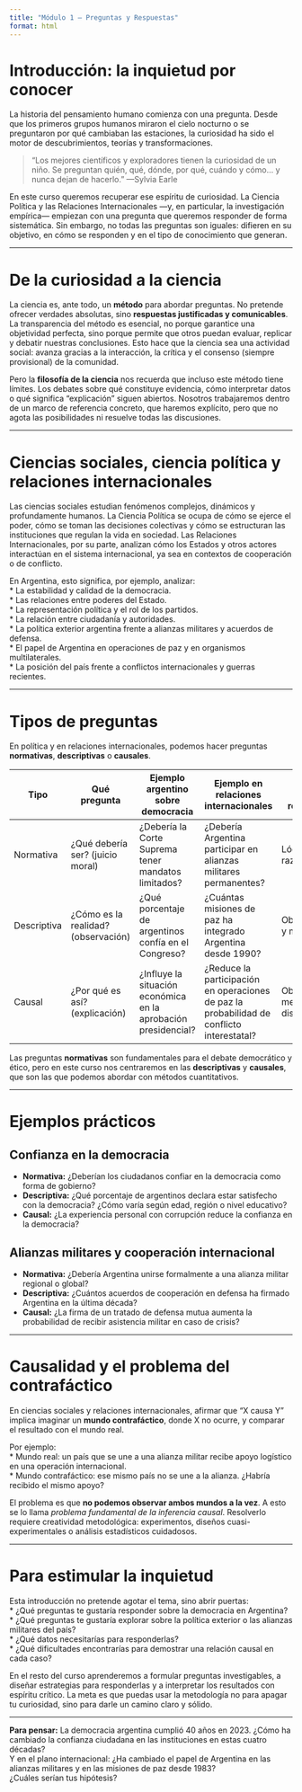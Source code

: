 ```yaml
---
title: "Módulo 1 — Preguntas y Respuestas"
format: html
---
```


# Introducción: la inquietud por conocer

La historia del pensamiento humano comienza con una pregunta. Desde que los primeros grupos humanos miraron el cielo nocturno o se preguntaron por qué cambiaban las estaciones, la curiosidad ha sido el motor de descubrimientos, teorías y transformaciones.  

> “Los mejores científicos y exploradores tienen la curiosidad de un niño. Se preguntan quién, qué, dónde, por qué, cuándo y cómo... y nunca dejan de hacerlo.” —Sylvia Earle

En este curso queremos recuperar ese espíritu de curiosidad. La Ciencia Política y las Relaciones Internacionales —y, en particular, la investigación empírica— empiezan con una pregunta que queremos responder de forma sistemática. Sin embargo, no todas las preguntas son iguales: difieren en su objetivo, en cómo se responden y en el tipo de conocimiento que generan.

---

# De la curiosidad a la ciencia

La ciencia es, ante todo, un **método** para abordar preguntas. No pretende ofrecer verdades absolutas, sino **respuestas justificadas y comunicables**. La transparencia del método es esencial, no porque garantice una objetividad perfecta, sino porque permite que otros puedan evaluar, replicar y debatir nuestras conclusiones. Esto hace que la ciencia sea una actividad social: avanza gracias a la interacción, la crítica y el consenso (siempre provisional) de la comunidad.

Pero la **filosofía de la ciencia** nos recuerda que incluso este método tiene límites. Los debates sobre qué constituye evidencia, cómo interpretar datos o qué significa “explicación” siguen abiertos. Nosotros trabajaremos dentro de un marco de referencia concreto, que haremos explícito, pero que no agota las posibilidades ni resuelve todas las discusiones.

---

# Ciencias sociales, ciencia política y relaciones internacionales

Las ciencias sociales estudian fenómenos complejos, dinámicos y profundamente humanos. La Ciencia Política se ocupa de cómo se ejerce el poder, cómo se toman las decisiones colectivas y cómo se estructuran las instituciones que regulan la vida en sociedad. Las Relaciones Internacionales, por su parte, analizan cómo los Estados y otros actores interactúan en el sistema internacional, ya sea en contextos de cooperación o de conflicto.

En Argentina, esto significa, por ejemplo, analizar:  
* La estabilidad y calidad de la democracia.  
* Las relaciones entre poderes del Estado.  
* La representación política y el rol de los partidos.  
* La relación entre ciudadanía y autoridades.  
* La política exterior argentina frente a alianzas militares y acuerdos de defensa.  
* El papel de Argentina en operaciones de paz y en organismos multilaterales.  
* La posición del país frente a conflictos internacionales y guerras recientes.

---

# Tipos de preguntas

En política y en relaciones internacionales, podemos hacer preguntas **normativas**, **descriptivas** o **causales**.

| Tipo        | Qué pregunta                         | Ejemplo argentino sobre democracia | Ejemplo en relaciones internacionales | Enfoque para responder |
|-------------|--------------------------------------|-------------------------------------|----------------------------------------|------------------------|
| Normativa   | ¿Qué debería ser? (juicio moral)     | ¿Debería la Corte Suprema tener mandatos limitados? | ¿Debería Argentina participar en alianzas militares permanentes? | Lógica y razonamiento |
| Descriptiva | ¿Cómo es la realidad? (observación)  | ¿Qué porcentaje de argentinos confía en el Congreso? | ¿Cuántas misiones de paz ha integrado Argentina desde 1990? | Observación y medición |
| Causal      | ¿Por qué es así? (explicación)       | ¿Influye la situación económica en la aprobación presidencial? | ¿Reduce la participación en operaciones de paz la probabilidad de conflicto interestatal? | Observación, medición y diseño |

Las preguntas **normativas** son fundamentales para el debate democrático y ético, pero en este curso nos centraremos en las **descriptivas** y **causales**, que son las que podemos abordar con métodos cuantitativos.

---

# Ejemplos prácticos

## Confianza en la democracia
* **Normativa:** ¿Deberían los ciudadanos confiar en la democracia como forma de gobierno?  
* **Descriptiva:** ¿Qué porcentaje de argentinos declara estar satisfecho con la democracia? ¿Cómo varía según edad, región o nivel educativo?  
* **Causal:** ¿La experiencia personal con corrupción reduce la confianza en la democracia?

## Alianzas militares y cooperación internacional
* **Normativa:** ¿Debería Argentina unirse formalmente a una alianza militar regional o global?  
* **Descriptiva:** ¿Cuántos acuerdos de cooperación en defensa ha firmado Argentina en la última década?  
* **Causal:** ¿La firma de un tratado de defensa mutua aumenta la probabilidad de recibir asistencia militar en caso de crisis?

---

# Causalidad y el problema del contrafáctico

En ciencias sociales y relaciones internacionales, afirmar que “X causa Y” implica imaginar un **mundo contrafáctico**, donde X no ocurre, y comparar el resultado con el mundo real.  

Por ejemplo:  
* Mundo real: un país que se une a una alianza militar recibe apoyo logístico en una operación internacional.  
* Mundo contrafáctico: ese mismo país no se une a la alianza. ¿Habría recibido el mismo apoyo?

El problema es que **no podemos observar ambos mundos a la vez**. A esto se lo llama *problema fundamental de la inferencia causal*. Resolverlo requiere creatividad metodológica: experimentos, diseños cuasi-experimentales o análisis estadísticos cuidadosos.

---

# Para estimular la inquietud

Esta introducción no pretende agotar el tema, sino abrir puertas:  
* ¿Qué preguntas te gustaría responder sobre la democracia en Argentina?  
* ¿Qué preguntas te gustaría explorar sobre la política exterior o las alianzas militares del país?  
* ¿Qué datos necesitarías para responderlas?  
* ¿Qué dificultades encontrarías para demostrar una relación causal en cada caso?  

En el resto del curso aprenderemos a formular preguntas investigables, a diseñar estrategias para responderlas y a interpretar los resultados con espíritu crítico. La meta es que puedas usar la metodología no para apagar tu curiosidad, sino para darle un camino claro y sólido.

---

::: {.callout-note}
**Para pensar:** La democracia argentina cumplió 40 años en 2023. ¿Cómo ha cambiado la confianza ciudadana en las instituciones en estas cuatro décadas?  
Y en el plano internacional: ¿Ha cambiado el papel de Argentina en las alianzas militares y en las misiones de paz desde 1983?  
¿Cuáles serían tus hipótesis?
:::
